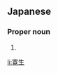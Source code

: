==Japanese==
{{ja-kanjitab|ひろ|き|yomi=k}}

===Proper noun===
{{ja-pos|proper|ひろき}}

# {{given name|male|lang=ja|sort=ひろき}}

[[li:寛生]]